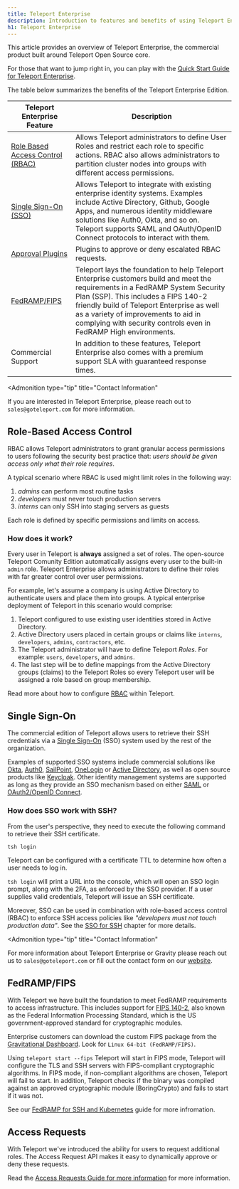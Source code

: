 ```yaml
---
title: Teleport Enterprise
description: Introduction to features and benefits of using Teleport Enterprise. Why upgrade to Teleport Enterprise?
h1: Teleport Enterprise
---
```


This article provides an overview of Teleport Enterprise, the commercial product built around Teleport Open Source core. 

For those that want to jump right in, you can play with the [Quick Start Guide for Teleport Enterprise](quickstart-enterprise.mdx).

The table below summarizes the benefits of the Teleport Enterprise Edition.

| Teleport Enterprise Feature | Description |
| - | - |
| [Role Based Access Control (RBAC)](#role-based-access-control) | Allows Teleport administrators to define User Roles and restrict each role to specific actions. RBAC also allows administrators to partition cluster nodes into groups with different access permissions. |
| [Single Sign-On (SSO)](#single-sign-on) | Allows Teleport to integrate with existing enterprise identity systems. Examples include Active Directory, Github, Google Apps, and numerous identity middleware solutions like Auth0, Okta, and so on. Teleport supports SAML and OAuth/OpenID Connect protocols to interact with them. |
| [Approval Plugins](workflow/index.mdx) | Plugins to approve or deny escalated RBAC requests. |
| [FedRAMP/FIPS](#fedrampfips) | Teleport lays the foundation to help Teleport Enterprise customers build and meet the requirements in a FedRAMP System Security Plan (SSP). This includes a FIPS 140-2 friendly build of Teleport Enterprise as well as a variety of improvements to aid in complying with security controls even in FedRAMP High environments. |
| Commercial Support | In addition to these features, Teleport Enterprise also comes with a premium support SLA with guaranteed response times. |

<Admonition
  type="tip"
  title="Contact Information"
>
  If you are interested in Teleport Enterprise, please reach out to
  `sales@goteleport.com` for more information.
</Admonition>

## Role-Based Access Control

RBAC allows Teleport administrators to grant granular access permissions to users following the security best practice that: *users should be given access only what their role requires*.

A typical scenario where RBAC is used might limit roles in the following way: 

1. *admins* can perform most routine tasks
2. *developers* must never touch production servers
3. *interns* can only SSH into staging servers as guests

Each role is defined by specific permissions and limits on access. 

### How does it work?

Every user in Teleport is **always** assigned a set of roles. The open-source Teleport Comunity Edition 
automatically assigns every user to the built-in `admin`
role. Teleport Enterprise allows administrators to define their roles with far greater control over user permissions.

For example, let's assume a company is using Active Directory to authenticate users and place
them into groups. A typical enterprise deployment of Teleport in this scenario
would comprise:

1. Teleport configured to use existing user identities stored in Active
   Directory.
2. Active Directory users placed in certain groups or claims like `interns`,
   `developers`, `admins`, `contractors`, etc.
3. The Teleport administrator will have to define Teleport *Roles*. For
   example: `users`, `developers`, and `admins`.
4. The last step will be to define mappings from the Active Directory groups (claims)
   to the Teleport Roles so every Teleport user will be assigned a role based on group membership.

Read more about how to configure [RBAC](../access-controls/introduction.mdx) within Teleport.

## Single Sign-On

The commercial edition of Teleport allows users to retrieve their SSH
credentials via a [Single Sign-On](https://en.wikipedia.org/wiki/Single_sign-on) (SSO) system used by the rest of the organization.

Examples of supported SSO systems include commercial solutions like [Okta](https://www.okta.com),
[Auth0](https://auth0.com/), [SailPoint](https://www.sailpoint.com/),
[OneLogin](https://www.onelogin.com/) or [Active Directory](https://en.wikipedia.org/wiki/Active_Directory_Federation_Services), as
well as open source products like [Keycloak](http://www.keycloak.org).
Other identity management systems are supported as long as they provide an
SSO mechanism based on either [SAML](https://en.wikipedia.org/wiki/Security_Assertion_Markup_Language)
or [OAuth2/OpenID Connect](https://en.wikipedia.org/wiki/OpenID_Connect).

### How does SSO work with SSH?

From the user's perspective, they need to execute the following command to retrieve their SSH certificate.

```bash
tsh login
```

Teleport can be configured with a certificate TTL to determine how often a user needs to log in.

`tsh login` will print a URL into the console, which will open an SSO login
prompt, along with the 2FA, as enforced by the SSO provider. If a user supplies
valid credentials, Teleport will issue an SSH certificate.

Moreover, SSO can be used in combination with role-based access control (RBAC)
to enforce SSH access policies like *"developers must not touch production data"*.
See the [SSO for SSH](sso/ssh-sso.mdx) chapter for more details.

<Admonition
  type="tip"
  title="Contact Information"
>
  For more information about Teleport Enterprise or Gravity please reach out us to `sales@goteleport.com` or fill out the contact form on our [website](https://gravitational.com/demo).
</Admonition>

## FedRAMP/FIPS

With Teleport we have built the foundation to meet FedRAMP requirements to access infrastructure. This includes support for [FIPS 140-2](https://en.wikipedia.org/wiki/FIPS\_140-2), also known as the Federal Information Processing Standard, which is the US government-approved standard for cryptographic modules.

Enterprise customers can download the custom FIPS package from the [Gravitational Dashboard](https://dashboard.gravitational.com/web/).
Look for `Linux 64-bit (FedRAMP/FIPS)`.

Using `teleport start --fips` Teleport will start in FIPS mode, Teleport will configure the TLS and SSH servers with FIPS-compliant cryptographic algorithms.
In FIPS mode, if non-compliant algorithms are chosen, Teleport will fail to start. In addition, Teleport checks if the binary was compiled against an approved
cryptographic module (BoringCrypto) and fails to start if it was not.

See our [FedRAMP for SSH and Kubernetes](ssh-kubernetes-fedramp.mdx) guide for more infromation.

## Access Requests

With Teleport we've introduced the ability for users to request additional roles. The Access Request API makes it easy to dynamically approve or deny these requests.

Read the [Access Requests Guide for more information](workflow/index.mdx) for more information.
